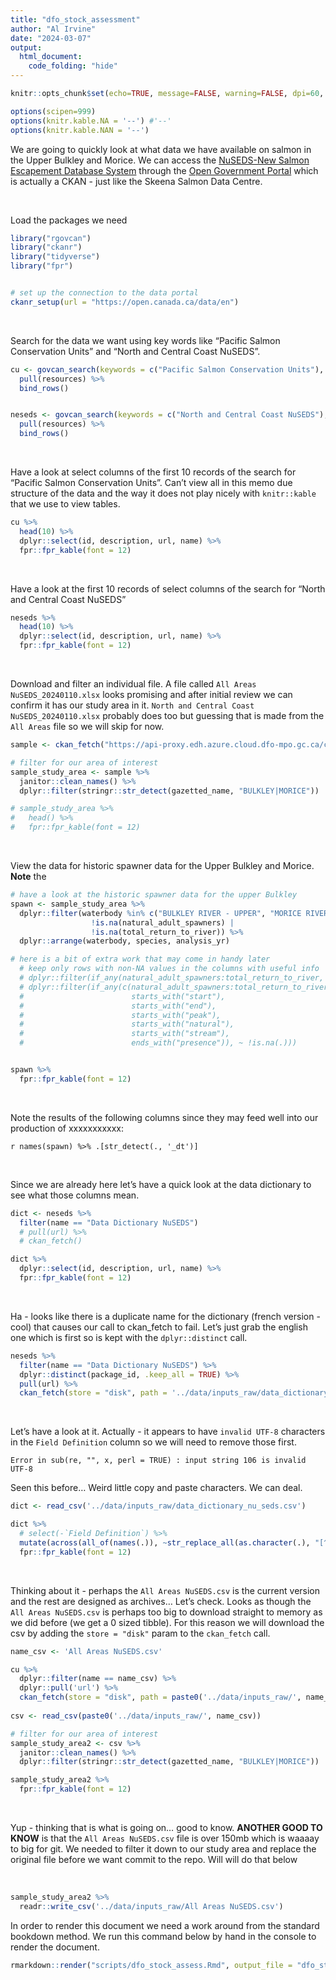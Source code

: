 ```yaml
---
title: "dfo_stock_assessment"
author: "Al Irvine"
date: "2024-03-07"
output: 
  html_document:
    code_folding: "hide"
---
```


```r
knitr::opts_chunk$set(echo=TRUE, message=FALSE, warning=FALSE, dpi=60, out.width = "100%")

options(scipen=999)
options(knitr.kable.NA = '--') #'--'
options(knitr.kable.NAN = '--')
```


We are going to quickly look at what data we have available on salmon in the Upper Bulkley and Morice. We can access the
[NuSEDS-New Salmon Escapement Database System](https://open.canada.ca/data/en/dataset/c48669a3-045b-400d-b730-48aafe8c5ee6)
through the [Open Government Portal](https://open.canada.ca/en) which is actually a CKAN - just like the Skeena Salmon Data Centre.

<br>

Load the packages we need
```r
library("rgovcan")
library("ckanr")
library("tidyverse")
library("fpr")


# set up the connection to the data portal
ckanr_setup(url = "https://open.canada.ca/data/en")
```

<br>

Search for the data we want using key words like "Pacific Salmon Conservation Units" and "North and Central Coast NuSEDS".


```r
cu <- govcan_search(keywords = c("Pacific Salmon Conservation Units"), records = 100, format_results = TRUE) %>% 
  pull(resources) %>% 
  bind_rows()


neseds <- govcan_search(keywords = c("North and Central Coast NuSEDS"), records = 150, format_results = TRUE) %>% 
  pull(resources) %>% 
  bind_rows()

```

<br>

Have a look at select columns of the first 10 records of the search for "Pacific Salmon Conservation Units".  Can't view 
all in this memo due structure of the data and the way it does not play nicely with `knitr::kable` that we use to view tables.
```r
cu %>% 
  head(10) %>% 
  dplyr::select(id, description, url, name) %>% 
  fpr::fpr_kable(font = 12)
```

<br>

Have a look at the first 10 records of select columns of the search for "North and Central Coast NuSEDS"
```r
neseds %>% 
  head(10) %>% 
  dplyr::select(id, description, url, name) %>% 
  fpr::fpr_kable(font = 12)

```

<br>

Download and filter an individual file.  A file called `All Areas NuSEDS_20240110.xlsx` looks promising and after initial 
review we can confirm it has our study area in it. `North and Central Coast NuSEDS_20240110.xlsx` probably does too but
guessing that is made from the `All Areas` file so we will skip for now.

```r
sample <- ckan_fetch("https://api-proxy.edh.azure.cloud.dfo-mpo.gc.ca/catalogue/records/c48669a3-045b-400d-b730-48aafe8c5ee6/attachments/All%20Areas%20NuSEDS_20240110.xlsx") 

# filter for our area of interest
sample_study_area <- sample %>%   
  janitor::clean_names() %>% 
  dplyr::filter(stringr::str_detect(gazetted_name, "BULKLEY|MORICE")) 

# sample_study_area %>% 
#   head() %>% 
#   fpr::fpr_kable(font = 12)

```

<br>

View the data for historic spawner data for the Upper Bulkley and Morice. **Note** the 

```r
# have a look at the historic spawner data for the upper Bulkley
spawn <- sample_study_area %>% 
  dplyr::filter(waterbody %in% c("BULKLEY RIVER - UPPER", "MORICE RIVER") & 
                  !is.na(natural_adult_spawners) |
                  !is.na(total_return_to_river)) %>% 
  dplyr::arrange(waterbody, species, analysis_yr)

# here is a bit of extra work that may come in handy later
  # keep only rows with non-NA values in the columns with useful info
  # dplyr::filter(if_any(natural_adult_spawners:total_return_to_river, ~ !is.na(.))) %>% 
  # dplyr::filter(if_any(c(natural_adult_spawners:total_return_to_river, 
  #                        starts_with("start"), 
  #                        starts_with("end"), 
  #                        starts_with("peak"),
  #                        starts_with("natural"),
  #                        starts_with("stream"),
  #                        ends_with("presence")), ~ !is.na(.)))


spawn %>% 
  fpr::fpr_kable(font = 12)

```

<br>

Note the results of the following columns since they may feed well into our production of xxxxxxxxxxx:

`r names(spawn) %>% .[str_detect(., '_dt')]`

<br>

Since we are already here let's have a quick look at the data dictionary to see what those columns mean.

```r
dict <- neseds %>% 
  filter(name == "Data Dictionary NuSEDS") 
  # pull(url) %>% 
  # ckan_fetch() 

dict %>% 
  dplyr::select(id, description, url, name) %>% 
  fpr::fpr_kable(font = 12)


```

<br>

Ha - looks like there is a duplicate name for the dictionary (french version - cool) that causes our call to ckan_fetch to fail.
Let’s just grab the english one which is first so is kept with the `dplyr::distinct` call.


```r
neseds %>% 
  filter(name == "Data Dictionary NuSEDS") %>% 
  dplyr::distinct(package_id, .keep_all = TRUE) %>% 
  pull(url) %>% 
  ckan_fetch(store = "disk", path = '../data/inputs_raw/data_dictionary_nu_seds.csv') 
```


<br>

Let's have a look at it. Actually - it appears to have `invalid UTF-8` characters in the `Field Definition` column
so we will need to remove those first. 

    Error in sub(re, "", x, perl = TRUE) : input string 106 is invalid UTF-8
    
Seen this before...  Weird little copy and paste characters.  We can deal.

```r
dict <- read_csv('../data/inputs_raw/data_dictionary_nu_seds.csv')

dict %>% 
  # select(-`Field Definition`) %>% 
  mutate(across(all_of(names(.)), ~str_replace_all(as.character(.), "[^ -~]", ""))) %>% 
  fpr::fpr_kable(font = 12)
```

<br>

Thinking about it - perhaps the `All Areas NuSEDS.csv` is the current version and the rest are designed as archives...
Let's check. Looks as though the `All Areas NuSEDS.csv` is perhaps too big to download straight to memory as we did before (we get a 0 sized tibble).  For this reason we will download the csv by adding the `store = "disk"` param to the `ckan_fetch` call.

```r
name_csv <- 'All Areas NuSEDS.csv'

cu %>% 
  dplyr::filter(name == name_csv) %>% 
  dplyr::pull('url') %>% 
  ckan_fetch(store = "disk", path = paste0('../data/inputs_raw/', name_csv)) 
  
csv <- read_csv(paste0('../data/inputs_raw/', name_csv))

# filter for our area of interest
sample_study_area2 <- csv %>%   
  janitor::clean_names() %>% 
  dplyr::filter(stringr::str_detect(gazetted_name, "BULKLEY|MORICE")) 

sample_study_area2 %>% 
  fpr::fpr_kable(font = 12)

```

<br>

Yup - thinking that is what is going on... good to know. **ANOTHER GOOD TO KNOW** is that the `All Areas NuSEDS.csv` file is over 150mb which is waaaay to big for git. We needed to filter it down  to our study area and replace the original file before we want commit to the repo.  Will will do that below

<br>

```r
sample_study_area2 %>% 
  readr::write_csv('../data/inputs_raw/All Areas NuSEDS.csv')
```


In order to render this document we need a work around from the standard bookdown method. We run this command below
by hand in the console to render the document.

```r
rmarkdown::render("scripts/dfo_stock_assess.Rmd", output_file = "dfo_stock_assess.html", output_dir = "memos")

```

